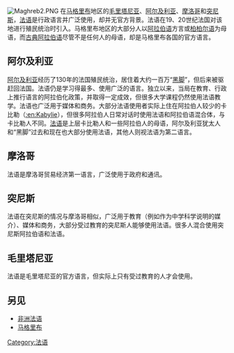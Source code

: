 {{Link style|time=2015-12-11T02:12:33+00:00}}
[[Image:Maghreb2.PNG|thumb]]
在[[马格里布|马格里布]]地区的[[毛里塔尼亚|毛里塔尼亚]]、[[阿尔及利亚|阿尔及利亚]]、[[摩洛哥|摩洛哥]]和[[突尼斯|突尼斯]]，[[法语|法语]]是行政语言并广泛使用，却并无官方背景。法语在19、20世纪法国对该地进行殖民统治时引入。马格里布地区的大部分人以[[阿拉伯语|阿拉伯语]]方言或[[柏柏尔语|柏柏尔语]]为母语，而[[古典阿拉伯语|古典阿拉伯语]]尽管不是任何人的母语，却是马格里布各国的官方语言。

== 阿尔及利亚 ==
[[阿尔及利亚|阿尔及利亚]]经历了130年的法国殖民统治，居住着大约一百万“[[黑脚|黑脚]]”，但后来被驱赶回法国。法语仍是学习得最多、使用广泛的语言。独立以来，当局在教育、行政上推行语言的阿拉伯化政策，并取得一定成效，但很多大学课程仍然使用法语教学。法语也广泛用于媒体和商务。大部分法语使用者实际上住在阿拉伯人较少的卡比勒（[[:en:Kabylie|:en:Kabylie]]），但很多阿拉伯人日常对话时使用法语和阿拉伯语混合体，与卡比勒人不同。[[法语|法语]]是上层卡比勒人和一些阿拉伯人的母语，阿尔及利亚犹太人和“黑脚”过去和现在也大部分使用法语，其他人则视法语为第二语言。

== 摩洛哥 ==
法语是摩洛哥贸易经济第一语言，广泛使用于政府和通讯。

== 突尼斯 ==
法语在突尼斯的情况与摩洛哥相似，广泛用于教育（例如作为中学科学说明的媒介）、媒体和商务，大部分受过教育的突尼斯人能够使用法语。很多人混合使用突尼斯阿拉伯语和法语。

== 毛里塔尼亚 ==
法语是毛里塔尼亚的官方语言，但实际上只有受过教育的人才会使用。

==另见==
*[[非洲法语|非洲法语]]
*[[马格里布|马格里布]]

[[Category:法语|Category:法语]]